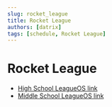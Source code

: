 ```yaml
---
slug: rocket_league
title: Rocket League
authors: [datrix]
tags: [schedule, Rocket League]
---
```


# Rocket League

- [High School LeagueOS link](https://idahoesports.leagueos.gg/league/seasons/AAGbXYsjTQ8rpikX1VTK/stats)
- [Middle School LeagueOS link](https://idahoesports.leagueos.gg/league/seasons/IQ7G2IxBdoVqMrD94WQv/stats)

